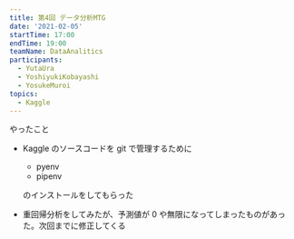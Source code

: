 ```yaml
---
title: 第4回 データ分析MTG
date: '2021-02-05'
startTime: 17:00
endTime: 19:00
teamName: DataAnalitics
participants:
  - YutaUra
  - YoshiyukiKobayashi
  - YosukeMuroi
topics:
  - Kaggle
---
```


やったこと

- Kaggle のソースコードを git で管理するために

  - pyenv
  - pipenv

  のインストールをしてもらった

- <user name="YoshiyukiKobayashi" />

  重回帰分析をしてみたが、予測値が 0 や無限になってしまったものがあった。次回までに修正してくる
